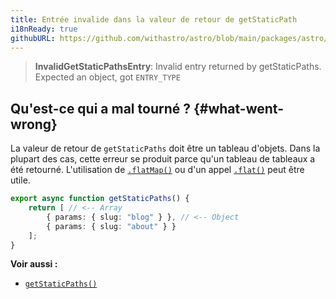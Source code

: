 ```yaml
---
title: Entrée invalide dans la valeur de retour de getStaticPath
i18nReady: true
githubURL: https://github.com/withastro/astro/blob/main/packages/astro/src/core/errors/errors-data.ts
---
```


> **InvalidGetStaticPathsEntry**: Invalid entry returned by getStaticPaths. Expected an object, got `ENTRY_TYPE`

## Qu'est-ce qui a mal tourné ? \{#what-went-wrong\}
La valeur de retour de `getStaticPaths` doit être un tableau d'objets. Dans la plupart des cas, cette erreur se produit parce qu'un tableau de tableaux a été retourné. L'utilisation de [`.flatMap()`](https://developer.mozilla.org/fr-FR/docs/Web/JavaScript/Reference/Global_Objects/Array/flatMap) ou d'un appel [`.flat()`](https://developer.mozilla.org/fr-FR/docs/Web/JavaScript/Reference/Global_Objects/Array/flat) peut être utile.

```ts title="pages/blog/[id].astro"
export async function getStaticPaths() {
	return [ // <-- Array
		{ params: { slug: "blog" } }, // <-- Object
		{ params: { slug: "about" } }
	];
}
```

**Voir aussi :**
-  [`getStaticPaths()`](/fr/reference/api-reference/#getstaticpaths)
